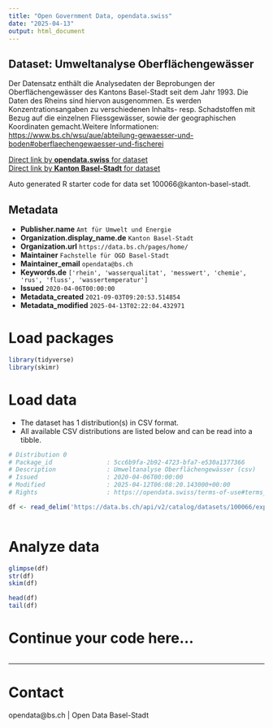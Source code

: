 ```yaml
---
title: "Open Government Data, opendata.swiss"
date: "2025-04-13"
output: html_document
---
```


## Dataset: Umweltanalyse Oberflächengewässer

Der Datensatz enthält die Analysedaten der Beprobungen der Oberflächengewässer des Kantons Basel-Stadt seit dem Jahr 1993. Die Daten des Rheins sind hiervon ausgenommen. Es werden Konzentrationsangaben zu verschiedenen Inhalts- resp. Schadstoffen mit Bezug auf die einzelnen Fliessgewässer, sowie der geographischen Koordinaten gemacht.Weitere Informationen: [https://www.bs.ch/wsu/aue/abteilung-gewaesser-und-boden#oberflaechengewaesser-und-fischerei](https://www.bs.ch/wsu/aue/abteilung-gewaesser-und-boden#oberflaechengewaesser-und-fischerei)

[Direct link by **opendata.swiss** for dataset](https://opendata.swiss/de/dataset/umweltanalyse-oberflachengewasser1)<br>
[Direct link by **Kanton Basel-Stadt** for dataset](https://data.bs.ch/explore/dataset/100066/)

Auto generated R starter code for data set 100066@kanton-basel-stadt.

## Metadata

- **Publisher.name** `Amt für Umwelt und Energie`
- **Organization.display_name.de** `Kanton Basel-Stadt`
- **Organization.url** `https://data.bs.ch/pages/home/`
- **Maintainer** `Fachstelle für OGD Basel-Stadt`
- **Maintainer_email** `opendata@bs.ch`
- **Keywords.de** `['rhein', 'wasserqualitat', 'messwert', 'chemie', 'rus', 'fluss', 'wassertemperatur']`
- **Issued** `2020-04-06T00:00:00`
- **Metadata_created** `2021-09-03T09:20:53.514854`
- **Metadata_modified** `2025-04-13T02:22:04.432971`


# Load packages

```r

library(tidyverse)
library(skimr)

```

# Load data

-   The dataset has 1 distribution(s) in CSV format.
-   All available CSV distributions are listed below and can be read into a tibble.

```r

# Distribution 0
# Package_id               : 5cc6b9fa-2b92-4723-bfa7-e530a1377366
# Description              : Umweltanalyse Oberflächengewässer (csv)
# Issued                   : 2020-04-06T00:00:00
# Modified                 : 2025-04-12T06:08:20.143000+00:00
# Rights                   : https://opendata.swiss/terms-of-use#terms_by

df <- read_delim('https://data.bs.ch/api/v2/catalog/datasets/100066/exports/csv?use_labels=true')



```

# Analyze data

```r

glimpse(df)
str(df)
skim(df)

head(df)
tail(df)

```

# Continue your code here...

```r

```

------------------------------------------------------------------------

# Contact

opendata@bs.ch | Open Data Basel-Stadt
